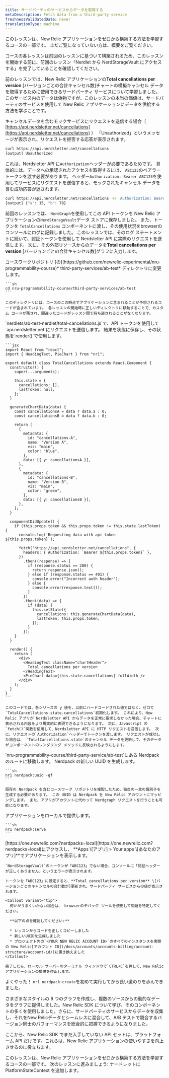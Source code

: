 ```yaml
---
title: サードパーティのサービスからデータを取得する
metaDescription: Fetch data from a third-party service
freshnessValidatedDate: never
translationType: machine
---
```


<Callout variant="tip">
  このレッスンは、New Relic アプリケーションをゼロから構築する方法を学習するコースの一部です。 まだご覧になっていない方は、概要をご覧ください。

  コースの各レッスンは前回のレッスンに基づいて構築されるため、このレッスンを開始する前に、前回のレッスン「Nerdlet から NerdStorageVault にアクセスする」を完了していることを確認してください。
</Callout>

前のレッスンでは、New Relic アプリケーションの**Total cancellations per version** \[バージョンごとの合計キャンセル数]チャートの模擬キャンセル データを取得するために使用できるサードパーティ サービスについて学習しました。 このサービス内のデータは偽物ですが、このレッスンの本当の価値は、サードパーティのサービスを使用して New Relic アプリケーションにデータを供給する方法を学ぶことです。

キャンセルデータを含むモックサービスにリクエストを送信する場合（ [https://api.nerdsletter.net/cancellations](https://api.nerdsletter.net/cancellations) ） 「Unauthorized」というメッセージが表示され、リクエストを拒否する応答が表示されます。

```sh
curl https://api.nerdsletter.net/cancellations
[output] Unauthorized
```

これは、Nerdsletter API に`Authorization`ヘッダーが必要であるためです。 具体的には、データへの承認されたアクセスを取得するには、 `ABC123`のベアラー トークンを渡す必要があります。 ヘッダー`Authorization: Bearer ABC123`を使用してサービスにリクエストを送信すると、モックされたキャンセル データを含む成功応答が返されます。

```sh
curl https://api.nerdsletter.net/cancellations -H 'Authorization: Bearer ABC123'
[output] {"a": 15, "b": 78}
```

前回のレッスンでは、 `NerdGraph`を使用してこの API トークンを New Relic アプリケーションの`NerdStorageVault`データ ストアに保存しました。 また、トークンを `TotalCancellations` コンポーネントに渡し、その使用状況をbrowserのコンソールにログに記録しました。 このレッスンでは、そのログ ステートメントに続いて、認証トークンを使用して Nerdsletter API に実際のリクエストを送信します。 次に、その外部リソースからのデータを**Total cancellations per version** \[バージョンごとの合計キャンセル数]グラフに入力します。

<Steps>
  <Step>
    コースワークリポジトリ [の](https://github.com/newrelic-experimental/nru-programmability-course)* third-party-services/ab-test* ディレクトリに変更します。

    ```sh
    cd nru-programmability-course/third-party-services/ab-test
    ```

    このディレクトリには、コースのこの時点でアプリケーションに含まれることが予想されるコードが含まれています。 各レッスンの開始時に正しいディレクトリに移動することで、カスタム コードが残され、間違ったコードがレッスン間で持ち越されることがなくなります。
  </Step>

  <Step>
    `nerdlets/ab-test-nerdlet/total-cancellations.js`で、API トークンを使用して`api.nerdsletter.net`にリクエストを送信します。 結果を状態に保存し、その状態を`render()`で使用します。

    ```jsx
    import React from "react";
    import { HeadingText, PieChart } from "nr1";

    export default class TotalCancellations extends React.Component {
      constructor() {
        super(...arguments);

        this.state = {
          cancellations: [],
          lastToken: null,
        };
      }

      generateChartData(data) {
        const cancellationsA = data ? data.a : 0;
        const cancellationsB = data ? data.b : 0;

        return [
          {
            metadata: {
              id: "cancellations-A",
              name: "Version A",
              viz: "main",
              color: "blue",
            },
            data: [{ y: cancellationsA }],
          },
          {
            metadata: {
              id: "cancellations-B",
              name: "Version B",
              viz: "main",
              color: "green",
            },
            data: [{ y: cancellationsB }],
          },
        ];
      }

      componentDidUpdate() {
        if (this.props.token && this.props.token != this.state.lastToken) {
          console.log(`Requesting data with api token ${this.props.token}`);

          fetch("https://api.nerdsletter.net/cancellations", {
            headers: { Authorization: `Bearer ${this.props.token}` },
          })
            .then((response) => {
              if (response.status == 200) {
                return response.json();
              } else if (response.status == 401) {
                console.error("Incorrect auth header");
              } else {
                console.error(response.text());
              }
            })
            .then((data) => {
              if (data) {
                this.setState({
                  cancellations: this.generateChartData(data),
                  lastToken: this.props.token,
                });
              }
            });
        }
      }

      render() {
        return (
          <div>
            <HeadingText className="chartHeader">
              Total cancellations per version
            </HeadingText>
            <PieChart data={this.state.cancellations} fullWidth />
          </div>
        );
      }
    }
    ```

    このコードでは、各シリーズの y 値を、以前にハードコードされた値ではなく、ゼロで`TotalCancellations.state.cancellations`初期化します。 これにより、New Relic アプリが Nerdsletter API からデータを正常に要求しなかった場合、チャートに表示される内容をより現実的に表現できるようになります。 次に、Javascript の`fetch()`関数を使用して、Nerdsletter API に HTTP リクエストを送信します。 次に、リクエストの`Authorization`ヘッダーでトークンを渡します。 リクエストが成功した場合は、 `TotalCancellations.state`のキャンセル データを更新して、そのデータがコンポーネントのレンダリング メソッドに反映されるようにします。
  </Step>

  <Step>
    `nru-programmability-course/third-party-service/ab-test`にある Nerdpack のルートに移動します。
  </Step>

  <Step>
    Nerdpack の新しい UUID を生成します。

    ```sh
    nr1 nerdpack:uuid -gf
    ```

    既存の Nerdpack を含むコースワーク リポジトリを複製したため、独自の一意の識別子を生成する必要があります。 この UUID は Nerdpack を New Relic アカウントにマッピングします。 また、アプリがアカウントに代わって Nerdgraph リクエストを行うことも可能になります。
  </Step>

  <Step>
    アプリケーションをローカルで提供します。

    ```sh
    nr1 nerdpack:serve
    ```
  </Step>

  <Step>
    [https://one.newrelic.com?nerdpacks=local](https://one.newrelic.com?nerdpacks=local)にアクセスし、 **Apps \[アプリ] &gt; Your apps \[あなたのアプリ]**でアプリケーションを表示します。

    `NerdStorageVault`のトークンが「ABC123」でない場合、コンソールに「認証ヘッダーが正しくありません」というエラーが表示されます。

    トークンを「ABC123」に設定すると、**Total cancellations per version** \[バージョンごとのキャンセルの合計数が]更新され、サードパーティ サービスからの値が表示されます。

    <Callout variant="tip">
      何かがうまくいかない場合は、 browserのデバッグ ツールを使用して問題を特定してください。

      **以下の点を確認してください:**

      * レッスンからコードを正しくコピーしました
      * 新しいUUIDを生成しました
      * プロジェクト内の`<YOUR NEW RELIC ACCOUNT ID>`のすべてのインスタンスを実際の New Relic[アカウント ID](/docs/accounts/accounts-billing/account-structure/account-id/)に置き換えました
    </Callout>

    完了したら、ローカル サーバーのターミナル ウィンドウで`CTRL+C`を押して、New Relic アプリケーションの提供を停止します。
  </Step>
</Steps>

よくやった！ `nr1 nerdpack:create`を初めて実行してから長い道のりを歩んできました。

さまざまなスタイルの 8 つのグラフを作成し、複数のソースからの動的なデータをグラフに提供しました。New Relic SDK について学び、そのコンポーネントの多くを使用しました。さらに、サードパーティのサービスからデータを収集し、それをNew Relicデータとシームレスに混合して、A/B テストで競合するバージョン同士のパフォーマンスを総合的に把握できるようになりました。

ここから、New Relic SDK でまだ入手していない API セットは、プラットフォーム API だけです。これらは、New Relic アプリケーションの使いやすさを向上させるのに役立ちます。

<Callout variant="tip">
  このレッスンは、New Relic アプリケーションをゼロから構築する方法を学習するコースの一部です。 次のレッスンに進みましょう: ナードレットに PlatformStateContext を追加します。
</Callout>